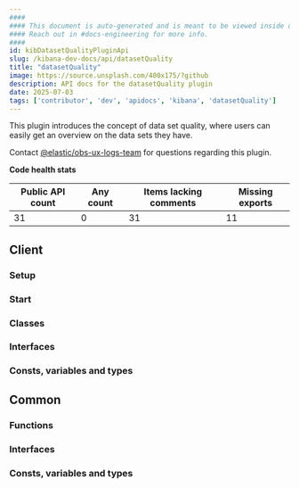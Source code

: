 ```yaml
---
####
#### This document is auto-generated and is meant to be viewed inside our experimental, new docs system.
#### Reach out in #docs-engineering for more info.
####
id: kibDatasetQualityPluginApi
slug: /kibana-dev-docs/api/datasetQuality
title: "datasetQuality"
image: https://source.unsplash.com/400x175/?github
description: API docs for the datasetQuality plugin
date: 2025-07-03
tags: ['contributor', 'dev', 'apidocs', 'kibana', 'datasetQuality']
---
```


This plugin introduces the concept of data set quality, where users can easily get an overview on the data sets they have.

Contact [@elastic/obs-ux-logs-team](https://github.com/orgs/elastic/teams/obs-ux-logs-team) for questions regarding this plugin.

**Code health stats**

| Public API count  | Any count | Items lacking comments | Missing exports |
|-------------------|-----------|------------------------|-----------------|
| 31 | 0 | 31 | 11 |

## Client

### Setup
<DocDefinitionList data={[datasetQualityObj.client.setup]}/>

### Start
<DocDefinitionList data={[datasetQualityObj.client.start]}/>

### Classes
<DocDefinitionList data={datasetQualityObj.client.classes}/>

### Interfaces
<DocDefinitionList data={datasetQualityObj.client.interfaces}/>

### Consts, variables and types
<DocDefinitionList data={datasetQualityObj.client.misc}/>

## Common

### Functions
<DocDefinitionList data={datasetQualityObj.common.functions}/>

### Interfaces
<DocDefinitionList data={datasetQualityObj.common.interfaces}/>

### Consts, variables and types
<DocDefinitionList data={datasetQualityObj.common.misc}/>

